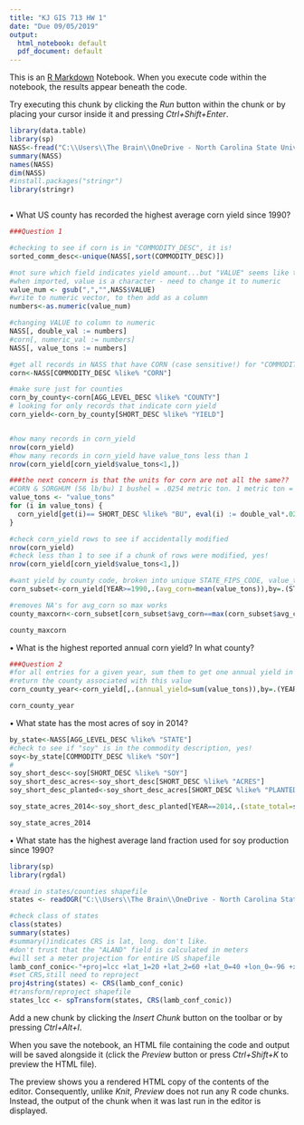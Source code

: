 ```yaml
---
title: "KJ GIS 713 HW 1"
date: "Due 09/05/2019"
output:
  html_notebook: default
  pdf_document: default
---
```


This is an [R Markdown](http://rmarkdown.rstudio.com) Notebook. When you execute code within the notebook, the results appear beneath the code. 

Try executing this chunk by clicking the *Run* button within the chunk or by placing your cursor inside it and pressing *Ctrl+Shift+Enter*. 

```r
library(data.table)
library(sp)
NASS<-fread("C:\\Users\\The Brain\\OneDrive - North Carolina State University\\F2019 - Classes\\GIS 713\\HW\\GIS-713-HW1\\qs.crops_20170829.txt.gz",stringsAsFactors = FALSE)
summary(NASS)
names(NASS)
dim(NASS)
#install.packages("stringr")
library(stringr)



```
•	What US county has recorded the highest average corn yield since 1990?
```r

###Question 1

#checking to see if corn is in "COMMODITY_DESC", it is!
sorted_comm_desc<-unique(NASS[,sort(COMMODITY_DESC)])

#not sure which field indicates yield amount...but "VALUE" seems like the best candidate
#when imported, value is a character - need to change it to numeric
value_num <- gsub(",","",NASS$VALUE)
#write to numeric vector, to then add as a column
numbers<-as.numeric(value_num)

#changing VALUE to column to numeric 
NASS[, double_val := numbers] 
#corn[, numeric_val := numbers]
NASS[, value_tons := numbers]

#get all records in NASS that have CORN (case sensitive!) for "COMMODITY_DESC"
corn<-NASS[COMMODITY_DESC %like% "CORN"]

#make sure just for counties
corn_by_county<-corn[AGG_LEVEL_DESC %like% "COUNTY"]
# looking for only records that indicate corn yield
corn_yield<-corn_by_county[SHORT_DESC %like% "YIELD"]


#how many records in corn_yield
nrow(corn_yield)
#how many records in corn_yield have value_tons less than 1
nrow(corn_yield[corn_yield$value_tons<1,])

###the next concern is that the units for corn are not all the same??
#CORN & SORGHUM (56 lb/bu) 1 bushel = .0254 metric ton. 1 metric ton = 39.368 bushels.
value_tons <- "value_tons"
for (i in value_tons) { 
  corn_yield[get(i)== SHORT_DESC %like% "BU", eval(i) := double_val*.0245]
}

#check corn_yield rows to see if accidentally modified
nrow(corn_yield)
#check less than 1 to see if a chunk of rows were modified, yes!
nrow(corn_yield[corn_yield$value_tons<1,])

#want yield by county code, broken into unique STATE_FIPS_CODE, value_tons averaged over all the years from 1990 to present records
corn_subset<-corn_yield[YEAR>=1990,.(avg_corn=mean(value_tons)),by=.(STATE_FIPS_CODE,STATE_NAME,COUNTY_CODE,COUNTY_NAME)]

#removes NA's for avg_corn so max works
county_maxcorn<-corn_subset[corn_subset$avg_corn==max(corn_subset$avg_corn,na.rm=TRUE),]

county_maxcorn
```

•	What is the highest reported annual corn yield? In what county?
```r
###Question 2
#for all entries for a given year, sum them to get one annual yield in tons
#return the county associated with this value
corn_county_year<-corn_yield[,.(annual_yield=sum(value_tons)),by=.(YEAR,STATE_FIPS_CODE,COUNTY_CODE,COUNTY_NAME)][order(-annual_yield)]

corn_county_year

```

•	What state has the most acres of soy in 2014?

```r
by_state<-NASS[AGG_LEVEL_DESC %like% "STATE"]
#check to see if "soy" is in the commodity description, yes!
soy<-by_state[COMMODITY_DESC %like% "SOY"]
#
soy_short_desc<-soy[SHORT_DESC %like% "SOY"]
soy_short_desc_acres<-soy_short_desc[SHORT_DESC %like% "ACRES"]
soy_short_desc_planted<-soy_short_desc_acres[SHORT_DESC %like% "PLANTED"]

soy_state_acres_2014<-soy_short_desc_planted[YEAR==2014,.(state_total=sum(value_tons)),by=.(YEAR,STATE_NAME,STATE_FIPS_CODE)][order(-state_total)]

soy_state_acres_2014
```
•	What state has the highest average land fraction used for soy production since 1990? 

```r
library(sp)
library(rgdal)

#read in states/counties shapefile
states <- readOGR("C:\\Users\\The Brain\\OneDrive - North Carolina State University\\F2019 - Classes\\GIS 713\\HW\\GIS-713-HW1\\GIS-713-HW1\\cb_2015_us_county_20m\\cb_2015_us_county_20m.shp", "cb_2015_us_county_20m", stringsAsFactors=F)

#check class of states
class(states)
summary(states)
#summary()indicates CRS is lat, long. don't like.
#don't trust that the "ALAND" field is calculated in meters
#will set a meter projection for entire US shapefile
lamb_conf_conic<-"+proj=lcc +lat_1=20 +lat_2=60 +lat_0=40 +lon_0=-96 +x_0=0 +y_0=0 +ellps=GRS80 +datum=NAD83 +units=m +no_defs"
#set CRS,still need to reproject
proj4string(states) <- CRS(lamb_conf_conic)
#transform/reproject shapefile
states_lcc <- spTransform(states, CRS(lamb_conf_conic))

```

Add a new chunk by clicking the *Insert Chunk* button on the toolbar or by pressing *Ctrl+Alt+I*.

When you save the notebook, an HTML file containing the code and output will be saved alongside it (click the *Preview* button or press *Ctrl+Shift+K* to preview the HTML file).

The preview shows you a rendered HTML copy of the contents of the editor. Consequently, unlike *Knit*, *Preview* does not run any R code chunks. Instead, the output of the chunk when it was last run in the editor is displayed.

